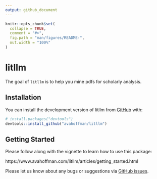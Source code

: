 ```yaml
---
output: github_document
---
```


<!-- README.md is generated from README.Rmd. Please edit that file -->

```r
knitr::opts_chunk$set(
  collapse = TRUE,
  comment = "#>",
  fig.path = "man/figures/README-",
  out.width = "100%"
)
```

# litllm

<!-- badges: start -->

<!-- badges: end -->

The goal of `litllm` is to help you mine pdfs for scholarly analysis.

## Installation

You can install the development version of litllm from [GitHub](https://github.com/) with:

``` r
# install.packages("devtools")
devtools::install_github("avahoffman/litllm")
```

## Getting Started

Please follow along with the vignette to learn how to use this package:

https://www.avahoffman.com/litllm/articles/getting_started.html

Please let us know about any bugs or suggestions via [GitHub issues](https://github.com/avahoffman/litllm/issues).
